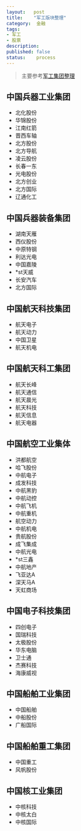 ```yaml
---
layout:   post
title:    "军工版块整理"
category:  金融
tags:     
- 军工
- 股票
description: 
published: false
status:    process
---
```


> 主要参考[军工集团整理](http://xueqiu.com/8394881843/30619814)

<!-- more -->

## 中国兵器工业集团

- 北化股份  
- 华锦股份  
- 江南红箭  
- 晋西车轴 
- 北方股份 
- 北方导航                             
- 凌云股份 
- 长春一东 
- 光电股份 
- 北方创业 
- 北方国际 
- 辽通化工

## 中国兵器装备集团

- 湖南天雁 
- 西仪股份 
- 中原特钢 
- 利达光电 
- 中国嘉陵 
- *st天威                              
- 长安汽车 
- 北方国际

## 中国航天科技集团
- 航天电子 
- 航天动力 
- 中国卫星 
- 航天机电

## 中国航天科工集团
- 航天长峰 
- 航天通信 
- 航天晨光 
- 航天科技 
- 航天信息 
- 航天电器

## 中国航空工业集体
- 洪都航空 
- 哈飞股份 
- 中航电子 
- 成发科技 
- 中航黑豹 
- 中航动控
- 中航飞机  
- 中航重机 
- 航空动力 
- 中航机电 
- 贵航股份 
- 成飞集成
- 中航光电 
- *st三鑫 
- 中航地产 
- 飞亚达A  
- 深天马A  
- 天虹商场

## 中国电子科技集团
- 四创电子 
- 国瑞科技 
- 太极股份 
- 华东电脑 
- 卫士通 
- 杰赛科技
- 海康威视

## 中国船舶工业集团
- 中国船舶 
- 中船股份 
- 广船国际

## 中国船舶重工集团
- 中国重工 
- 风帆股份

## 中国核工业集团
- 中核科技 
- 中核太白 
- 中核国际
